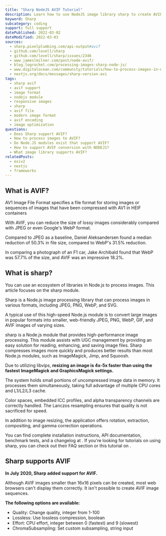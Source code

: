 ```yaml
---
title: "Sharp NodeJS AVIF Tutorial"
description: Learn how to use NodeJS image library sharp to create AVIF images.
keyword: Sharp
subcategory: coding
support: full support
datePublished: 2022-03-02
dateModified: 2022-03-03
sources:
  - sharp.pixelplumbing.com/api-output#avif
  - github.com/lovell/sharp
  - github.com/lovell/sharp/issues/2346
  - www.jameslmilner.com/post/node-avif/
  - blog.logrocket.com/processing-images-sharp-node-js/
  - www.digitalocean.com/community/tutorials/how-to-process-images-in-node-js-with-sharp
  - nextjs.org/docs/messages/sharp-version-avi
tags:
  - sharp avif
  - avif support
  - image format
  - nodejs module
  - responsive images
  - sharp
  - avif file
  - modern image format
  - avif encoding
  - image optimization
questions:
  - Does Sharp support AVIF?
  - How to process images to AVIF?
  - Do Node.JS modules exist that support AVIF?
  - How to support AVIF conversion with NODEJS?
  - What image library supports AVIF?
relatedPosts:
  - exiv2
  - nextjs
  - frameworks
---
```


## What is AVIF?

AV1 Image File Format specifies a file format for storing images or sequences of images that have been compressed with AV1 in HEIF containers

With AVIF, you can reduce the size of lossy images considerably compared with JPEG or even Google's WebP format.

Compared to JPEG as a baseline, Daniel Aleksandersen found a median reduction of 50.3% in file size, compared to WebP's 31.5% reduction.

In comparing a photograph of an F1 car, Jake Archibald found that WebP was 57.7% of the size, and AVIF was an impressive 18.2%.

## What is sharp?

You can use an ecosystem of libraries in Node.js to process images. This article focuses on the sharp module.

Sharp is a Node.js image processing library that can process images in various formats, including JPEG, PNG, WebP, and SVG.

A typical use of this high-speed Node.js module is to convert large images in popular formats into smaller, web-friendly JPEG, PNG, WebP, GIF, and AVIF images of varying sizes.

sharp is a Node.js module that provides high-performance image processing. This module assists with UGC management by providing an easy solution for reading, enhancing, and saving image files. Sharp compresses images more quickly and produces better results than most Node.js modules, such as ImageMagick, Jimp, and Squoosh.

Due to utilizing libvips, **resizing an image is 4x-5x faster than using the fastest ImageMagick and GraphicsMagick settings.**

The system holds small portions of uncompressed image data in memory. It processes them simultaneously, taking full advantage of multiple CPU cores and L1/L2/L3 cache.

Color spaces, embedded ICC profiles, and alpha transparency channels are correctly handled. The Lanczos resampling ensures that quality is not sacrificed for speed.

In addition to image resizing, the application offers rotation, extraction, compositing, and gamma correction operations.

You can find complete installation instructions, API documentation, benchmark tests, and a changelog at <Link href="sharp.pixelplumbing.com" text="sharp.pixelplumbing.com"/>. If you're looking for tutorials on using sharp, you can check out their FAQ section or this tutorial on <Link href="blog.logrocket.com/processing-images-sharp-node-js/" text="LogRocket"/>.

## Sharp supports AVIF

**In July 2020, Sharp added support for AVIF.**

Although AVIF images smaller than 16x16 pixels can be created, most web browsers can't display them correctly. It isn't possible to create AVIF image sequences.

**The following options are available:**

- Quality: Change quality, integer from 1-100
- Lossless: Use lossless compression, boolean
- Effort: CPU effort, integer between 0 (fastest) and 9 (slowest)
- ChromaSubsampling: Set custom subsampling, string input
